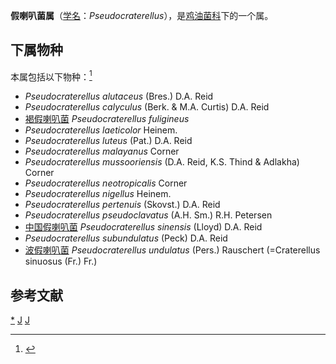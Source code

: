{{Automatic Taxobox
| taxon = Pseudocraterellus
| authority = Corner (1958)
| image = Krause Kraterelle, Pseudocraterellus undulatus.jpg
| image_caption = 波假喇叭菌
| type species = Pseudocraterellus sinuosus
| type species authority = (Fr.) Corner (1958)
}}

'''假喇叭菌属'''（[[学名|学名]]：''Pseudocraterellus''），是[[鸡油菌科|鸡油菌科]]下的一个属。

==下属物种==
本属包括以下物种：<ref>{{cite web |title=Pseudocraterellus Corner |url=https://www.gbif.org/species/2538706 |website=GBIF}}</ref>
* ''Pseudocraterellus alutaceus'' (Bres.) D.A. Reid
* ''Pseudocraterellus calyculus'' (Berk. & M.A. Curtis) D.A. Reid
* [[褐假喇叭菌|褐假喇叭菌]] ''Pseudocraterellus fuligineus''
* ''Pseudocraterellus laeticolor'' Heinem.
* ''Pseudocraterellus luteus'' (Pat.) D.A. Reid
* ''Pseudocraterellus malayanus'' Corner
* ''Pseudocraterellus mussooriensis'' (D.A. Reid, K.S. Thind & Adlakha) Corner
* ''Pseudocraterellus neotropicalis'' Corner
* ''Pseudocraterellus nigellus'' Heinem.
* ''Pseudocraterellus pertenuis'' (Skovst.) D.A. Reid
* ''Pseudocraterellus pseudoclavatus'' (A.H. Sm.) R.H. Petersen
* [[中国假喇叭菌|中国假喇叭菌]] ''Pseudocraterellus sinensis'' (Lloyd) D.A. Reid
* ''Pseudocraterellus subundulatus'' (Peck) D.A. Reid
* [[波假喇叭菌|波假喇叭菌]] ''Pseudocraterellus undulatus'' (Pers.) Rauschert (=Craterellus sinuosus (Fr.) Fr.) 

== 参考文献 ==
{{Reflist}}

{{taxonbar}}
[[Category:_假喇叭菌属|*]]
[[Category:_鸡油菌科|J]]
[[Category:_1958年描述的分类群|J]]